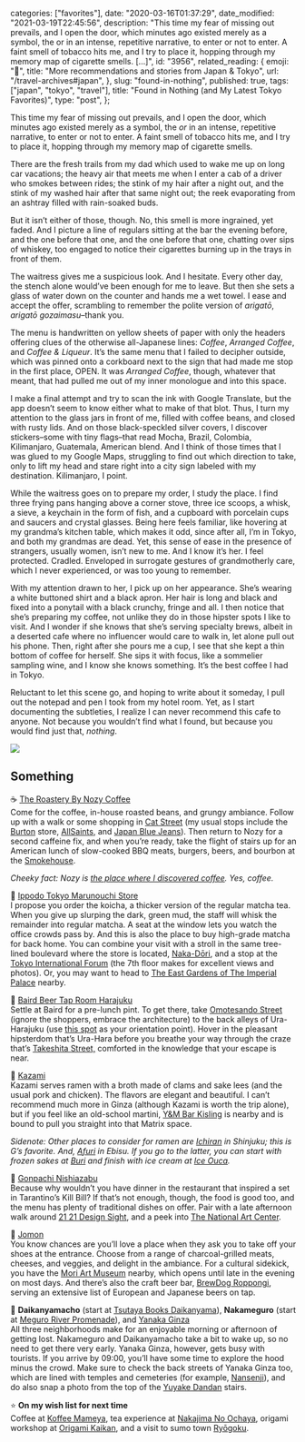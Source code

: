 
  categories: ["favorites"],
  date: "2020-03-16T01:37:29",
  date_modified: "2021-03-19T22:45:56",
  description:
    "This time my fear of missing out prevails, and I open the door, which minutes ago existed merely as a symbol, the or in an intense, repetitive narrative, to enter or not to enter. A faint smell of tobacco hits me, and I try to place it, hopping through my memory map of cigarette smells. […]",
  id: "3956",
  related_reading: {
    emoji: "🗾",
    title: "More recommendations and stories from Japan & Tokyo",
    url: "/travel-archives#japan",
  },
  slug: "found-in-nothing",
  published: true,
  tags: ["japan", "tokyo", "travel"],
  title: "Found in Nothing (and My Latest Tokyo Favorites)",
  type: "post",
};


This time my fear of missing out prevails, and I open the door, which minutes ago existed merely as a symbol, the _or_ in an intense, repetitive narrative, to enter or not to enter. A faint smell of tobacco hits me, and I try to place it, hopping through my memory map of cigarette smells.

There are the fresh trails from my dad which used to wake me up on long car vacations; the heavy air that meets me when I enter a cab of a driver who smokes between rides; the stink of my hair after a night out, and the stink of my washed hair after that same night out; the reek evaporating from an ashtray filled with rain-soaked buds.

But it isn’t either of those, though. No, this smell is more ingrained, yet faded. And I picture a line of regulars sitting at the bar the evening before, and the one before that one, and the one before that one, chatting over sips of whiskey, too engaged to notice their cigarettes burning up in the trays in front of them.

The waitress gives me a suspicious look. And I hesitate. Every other day, the stench alone would’ve been enough for me to leave. But then she sets a glass of water down on the counter and hands me a wet towel. I ease and accept the offer, scrambling to remember the polite version of _arigatō_, _arigatō gozaimasu_–thank you.

The menu is handwritten on yellow sheets of paper with only the headers offering clues of the otherwise all-Japanese lines: _Coffee_, _Arranged Coffee_, and _Coffee & Liqueur_. It’s the same menu that I failed to decipher outside, which was pinned onto a corkboard next to the sign that had made me stop in the first place, OPEN. It was _Arranged Coffee_, though, whatever that meant, that had pulled me out of my inner monologue and into this space.

I make a final attempt and try to scan the ink with Google Translate, but the app doesn’t seem to know either what to make of that blot. Thus, I turn my attention to the glass jars in front of me, filled with coffee beans, and closed with rusty lids. And on those black-speckled silver covers, I discover stickers–some with tiny flags–that read Mocha, Brazil, Colombia, Kilimanjaro, Guatemala, American blend. And I think of those times that I was glued to my Google Maps, struggling to find out which direction to take, only to lift my head and stare right into a city sign labeled with my destination. Kilimanjaro, I point.

While the waitress goes on to prepare my order, I study the place. I find three frying pans hanging above a corner stove, three ice scoops, a whisk, a sieve, a keychain in the form of fish, and a cupboard with porcelain cups and saucers and crystal glasses. Being here feels familiar, like hovering at my grandma’s kitchen table, which makes it odd, since after all, I’m in Tokyo, and both my grandmas are dead. Yet, this sense of ease in the presence of strangers, usually women, isn’t new to me. And I know it’s her. I feel protected. Cradled. Enveloped in surrogate gestures of grandmotherly care, which I never experienced, or was too young to remember.

With my attention drawn to her, I pick up on her appearance. She’s wearing a white buttoned shirt and a black apron. Her hair is long and black and fixed into a ponytail with a black crunchy, fringe and all. I then notice that she’s preparing my coffee, not unlike they do in those hipster spots I like to visit. And I wonder if she knows that she’s serving specialty brews, albeit in a deserted cafe where no influencer would care to walk in, let alone pull out his phone. Then, right after she pours me a cup, I see that she kept a thin bottom of coffee for herself. She sips it with focus, like a sommelier sampling wine, and I know she knows something. It’s the best coffee I had in Tokyo.

Reluctant to let this scene go, and hoping to write about it someday, I pull out the notepad and pen I took from my hotel room. Yet, as I start documenting the subtleties, I realize I can never recommend this cafe to anyone. Not because you wouldn’t find what I found, but because you would find just that, _nothing_.

![](/pages/posts/found-in-nothing/yanaka_ginza.jpg)

## Something

☕️ [The Roastery By Nozy Coffee](https://goo.gl/maps/8Aj5pkCggJY5g5K98)\
Come for the coffee, in-house roasted beans, and grungy ambiance. Follow up with a walk or some shopping in [Cat Street](https://goo.gl/maps/3ohzbmyhfCaiVPXa7) (my usual stops include the [Burton](https://goo.gl/maps/KFxvTvtxZ9EriN3T9) store, [AllSaints](https://goo.gl/maps/eXJQLHLJprEKbRLdA), and [Japan Blue Jeans](https://goo.gl/maps/ijyXNovcGSdc6fow9)). Then return to Nozy for a second caffeine fix, and when you’re ready, take the flight of stairs up for an American lunch of slow-cooked BBQ meats, burgers, beers, and bourbon at the [Smokehouse](https://goo.gl/maps/B9gbuoZceQEXh1Jv9).

_Cheeky fact: Nozy is [the place where I discovered coffee](/posts/favorite-things-2018#the-unexpected-discovery). Yes, coffee._

🍵 [Ippodo Tokyo Marunouchi Store](https://goo.gl/maps/BYPrdGRsRSvVHDaJ8)\
I propose you order the koicha, a thicker version of the regular matcha tea. When you give up slurping the dark, green mud, the staff will whisk the remainder into regular matcha. A seat at the window lets you watch the office crowds pass by. And this is also the place to buy high-grade matcha for back home. You can combine your visit with a stroll in the same tree-lined boulevard where the store is located, [Naka-Dōri](https://goo.gl/maps/XxPWFbKfGRAERkPF9), and a stop at the [Tokyo International Forum](https://goo.gl/maps/KjaveHtm85DnFo8E8) (the 7th floor makes for excellent views and photos). Or, you may want to head to [The East Gardens of The Imperial Palace](https://goo.gl/maps/qAszPSNEgpekc5oU8) nearby.

🍺 [Baird Beer Tap Room Harajuku](https://goo.gl/maps/5EDvuXkEjhVNb9R18)\
Settle at Baird for a pre-lunch pint. To get there, take [Omotesando Street](https://goo.gl/maps/siVcNHjsukPvqNCH8) (ignore the shoppers, embrace the architecture) to the back alleys of Ura-Harajuku (use [this spot](https://goo.gl/maps/tQjM8ZoVivwAuLKD8) as your orientation point). Hover in the pleasant hipsterdom that’s Ura-Hara before you breathe your way through the craze that’s [Takeshita Street,](https://goo.gl/maps/SMqxP5iuYGjfq7Y18) comforted in the knowledge that your escape is near.

🍜 [Kazami](https://goo.gl/maps/2QLx3N7GkprtgY3XA)\
Kazami serves ramen with a broth made of clams and sake lees (and the usual pork and chicken). The flavors are elegant and beautiful. I can’t recommend much more in Ginza (although Kazami is worth the trip alone), but if you feel like an old-school martini, [Y&M Bar Kisling](https://goo.gl/maps/f62RgWBRj6yJKyGCA) is nearby and is bound to pull you straight into that Matrix space.

_Sidenote: Other places to consider for ramen are [Ichiran](https://goo.gl/maps/8pxNVWtpGiKWVXe47) in Shinjuku; this is G’s favorite. And, [Afuri](https://goo.gl/maps/tsKZHQYvTCf7CuPy9) in Ebisu. If you go to the latter, you can start with frozen sakes at [Buri](https://g.page/buri-ebisu?share) and finish with ice cream at [Ice Ouca](https://goo.gl/maps/CJQK8nt1iBXekWJ7A)._

🥢 [Gonpachi Nishiazabu](https://goo.gl/maps/6YhqPaxdKZujEuDAA)\
Because why wouldn’t you have dinner in the restaurant that inspired a set in Tarantino’s Kill Bill? If that’s not enough, though, the food is good too, and the menu has plenty of traditional dishes on offer. Pair with a late afternoon walk around [21 21 Design Sight](https://goo.gl/maps/QuxinnmgWZt25wx78), and a peek into [The National Art Center](https://goo.gl/maps/9aDVvYkSh15QEF827).

🍤 [Jomon](https://goo.gl/maps/QhjB9hwBa6Qa7VAE8)\
You know chances are you’ll love a place when they ask you to take off your shoes at the entrance. Choose from a range of charcoal-grilled meats, cheeses, and veggies, and delight in the ambiance. For a cultural sidekick, you have the [Mori Art Museum](https://goo.gl/maps/CNU3neV44JGfbYVt6) nearby, which opens until late in the evening on most days. And there’s also the craft beer bar, [BrewDog Roppongi](https://goo.gl/maps/zFSfnT5iTQb2vPT76), serving an extensive list of European and Japanese beers on tap.

🗼 **Daikanyamacho** (start at [Tsutaya Books Daikanyama](https://goo.gl/maps/eFP52fDjgyUdNJZa6)), **Nakameguro** (start at [Meguro River Promenade](https://www.google.com/maps?cid=6217470048122371304)), and [Yanaka Ginza](https://goo.gl/maps/QUjnNztaxdA2rw6y6)\
All three neighborhoods make for an enjoyable morning or afternoon of getting lost. Nakameguro and Daikanyamacho take a bit to wake up, so no need to get there very early. Yanaka Ginza, however, gets busy with tourists. If you arrive by 09:00, you’ll have some time to explore the hood minus the crowd. Make sure to check the back streets of Yanaka Ginza too, which are lined with temples and cemeteries (for example, [Nansenji](https://goo.gl/maps/esighfPHoTiLRnaV9)), and do also snap a photo from the top of the [Yuyake Dandan](https://goo.gl/maps/5SCqdi31xhQ6ycCg7) stairs.

⭐️ **On my wish list for next time**\
Coffee at [Koffee Mameya](https://goo.gl/maps/xAxQWENXRt5uB7Qw7), tea experience at [Nakajima No Ochaya](https://goo.gl/maps/gaEPdmzjKPzLV5Xw7), origami workshop at [Origami Kaikan](https://goo.gl/maps/fb3dWNG48ZU8eiVf9), and a visit to sumo town [Ryōgoku](https://goo.gl/maps/4UXEZhBahCPmK8Z68).
